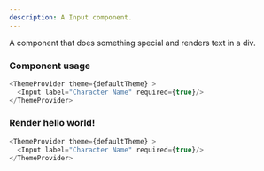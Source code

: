 ```yaml
---
description: A Input component.
---
```



A component that does something special and renders text in a div.

### Component usage
```js
<ThemeProvider theme={defaultTheme} >
  <Input label="Character Name" required={true}/>
</ThemeProvider>
```

### Render hello world!

```js live
<ThemeProvider theme={defaultTheme} >
  <Input label="Character Name" required={true}/>
</ThemeProvider>
```
